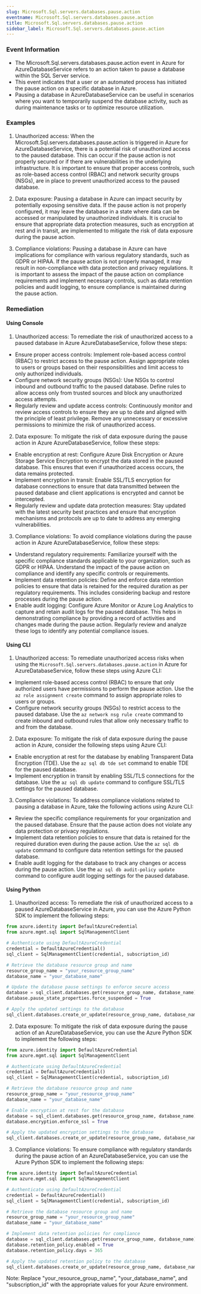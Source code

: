 ```yaml
--- 
slug: Microsoft.Sql.servers.databases.pause.action
eventname: Microsoft.Sql.servers.databases.pause.action
title: Microsoft.Sql.servers.databases.pause.action
sidebar_label: Microsoft.Sql.servers.databases.pause.action
---
```

                       
### Event Information

- The Microsoft.Sql.servers.databases.pause.action event in Azure for AzureDatabaseService refers to an action taken to pause a database within the SQL Server service.
- This event indicates that a user or an automated process has initiated the pause action on a specific database in Azure.
- Pausing a database in AzureDatabaseService can be useful in scenarios where you want to temporarily suspend the database activity, such as during maintenance tasks or to optimize resource utilization.


### Examples

1. Unauthorized access: When the Microsoft.Sql.servers.databases.pause.action is triggered in Azure for AzureDatabaseService, there is a potential risk of unauthorized access to the paused database. This can occur if the pause action is not properly secured or if there are vulnerabilities in the underlying infrastructure. It is important to ensure that proper access controls, such as role-based access control (RBAC) and network security groups (NSGs), are in place to prevent unauthorized access to the paused database.

2. Data exposure: Pausing a database in Azure can impact security by potentially exposing sensitive data. If the pause action is not properly configured, it may leave the database in a state where data can be accessed or manipulated by unauthorized individuals. It is crucial to ensure that appropriate data protection measures, such as encryption at rest and in transit, are implemented to mitigate the risk of data exposure during the pause action.

3. Compliance violations: Pausing a database in Azure can have implications for compliance with various regulatory standards, such as GDPR or HIPAA. If the pause action is not properly managed, it may result in non-compliance with data protection and privacy regulations. It is important to assess the impact of the pause action on compliance requirements and implement necessary controls, such as data retention policies and audit logging, to ensure compliance is maintained during the pause action.

### Remediation

#### Using Console

1. Unauthorized access: To remediate the risk of unauthorized access to a paused database in Azure AzureDatabaseService, follow these steps:

- Ensure proper access controls: Implement role-based access control (RBAC) to restrict access to the pause action. Assign appropriate roles to users or groups based on their responsibilities and limit access to only authorized individuals.
- Configure network security groups (NSGs): Use NSGs to control inbound and outbound traffic to the paused database. Define rules to allow access only from trusted sources and block any unauthorized access attempts.
- Regularly review and update access controls: Continuously monitor and review access controls to ensure they are up to date and aligned with the principle of least privilege. Remove any unnecessary or excessive permissions to minimize the risk of unauthorized access.

2. Data exposure: To mitigate the risk of data exposure during the pause action in Azure AzureDatabaseService, follow these steps:

- Enable encryption at rest: Configure Azure Disk Encryption or Azure Storage Service Encryption to encrypt the data stored in the paused database. This ensures that even if unauthorized access occurs, the data remains protected.
- Implement encryption in transit: Enable SSL/TLS encryption for database connections to ensure that data transmitted between the paused database and client applications is encrypted and cannot be intercepted.
- Regularly review and update data protection measures: Stay updated with the latest security best practices and ensure that encryption mechanisms and protocols are up to date to address any emerging vulnerabilities.

3. Compliance violations: To avoid compliance violations during the pause action in Azure AzureDatabaseService, follow these steps:

- Understand regulatory requirements: Familiarize yourself with the specific compliance standards applicable to your organization, such as GDPR or HIPAA. Understand the impact of the pause action on compliance and identify any specific controls or requirements.
- Implement data retention policies: Define and enforce data retention policies to ensure that data is retained for the required duration as per regulatory requirements. This includes considering backup and restore processes during the pause action.
- Enable audit logging: Configure Azure Monitor or Azure Log Analytics to capture and retain audit logs for the paused database. This helps in demonstrating compliance by providing a record of activities and changes made during the pause action. Regularly review and analyze these logs to identify any potential compliance issues.

#### Using CLI

1. Unauthorized access: To remediate unauthorized access risks when using the `Microsoft.Sql.servers.databases.pause.action` in Azure for AzureDatabaseService, follow these steps using Azure CLI:

- Implement role-based access control (RBAC) to ensure that only authorized users have permissions to perform the pause action. Use the `az role assignment create` command to assign appropriate roles to users or groups.
- Configure network security groups (NSGs) to restrict access to the paused database. Use the `az network nsg rule create` command to create inbound and outbound rules that allow only necessary traffic to and from the database.

2. Data exposure: To mitigate the risk of data exposure during the pause action in Azure, consider the following steps using Azure CLI:

- Enable encryption at rest for the database by enabling Transparent Data Encryption (TDE). Use the `az sql db tde set` command to enable TDE for the paused database.
- Implement encryption in transit by enabling SSL/TLS connections for the database. Use the `az sql db update` command to configure SSL/TLS settings for the paused database.

3. Compliance violations: To address compliance violations related to pausing a database in Azure, take the following actions using Azure CLI:

- Review the specific compliance requirements for your organization and the paused database. Ensure that the pause action does not violate any data protection or privacy regulations.
- Implement data retention policies to ensure that data is retained for the required duration even during the pause action. Use the `az sql db update` command to configure data retention settings for the paused database.
- Enable audit logging for the database to track any changes or access during the pause action. Use the `az sql db audit-policy update` command to configure audit logging settings for the paused database.

#### Using Python

1. Unauthorized access: To remediate the risk of unauthorized access to a paused AzureDatabaseService in Azure, you can use the Azure Python SDK to implement the following steps:

```python
from azure.identity import DefaultAzureCredential
from azure.mgmt.sql import SqlManagementClient

# Authenticate using DefaultAzureCredential
credential = DefaultAzureCredential()
sql_client = SqlManagementClient(credential, subscription_id)

# Retrieve the database resource group and name
resource_group_name = "your_resource_group_name"
database_name = "your_database_name"

# Update the database pause settings to enforce secure access
database = sql_client.databases.get(resource_group_name, database_name)
database.pause_state_properties.force_suspended = True

# Apply the updated settings to the database
sql_client.databases.create_or_update(resource_group_name, database_name, database)
```

2. Data exposure: To mitigate the risk of data exposure during the pause action of an AzureDatabaseService, you can use the Azure Python SDK to implement the following steps:

```python
from azure.identity import DefaultAzureCredential
from azure.mgmt.sql import SqlManagementClient

# Authenticate using DefaultAzureCredential
credential = DefaultAzureCredential()
sql_client = SqlManagementClient(credential, subscription_id)

# Retrieve the database resource group and name
resource_group_name = "your_resource_group_name"
database_name = "your_database_name"

# Enable encryption at rest for the database
database = sql_client.databases.get(resource_group_name, database_name)
database.encryption.enforce_ssl = True

# Apply the updated encryption settings to the database
sql_client.databases.create_or_update(resource_group_name, database_name, database)
```

3. Compliance violations: To ensure compliance with regulatory standards during the pause action of an AzureDatabaseService, you can use the Azure Python SDK to implement the following steps:

```python
from azure.identity import DefaultAzureCredential
from azure.mgmt.sql import SqlManagementClient

# Authenticate using DefaultAzureCredential
credential = DefaultAzureCredential()
sql_client = SqlManagementClient(credential, subscription_id)

# Retrieve the database resource group and name
resource_group_name = "your_resource_group_name"
database_name = "your_database_name"

# Implement data retention policies for compliance
database = sql_client.databases.get(resource_group_name, database_name)
database.retention_policy.enabled = True
database.retention_policy.days = 365

# Apply the updated retention policy to the database
sql_client.databases.create_or_update(resource_group_name, database_name, database)
```

Note: Replace "your_resource_group_name", "your_database_name", and "subscription_id" with the appropriate values for your Azure environment.


 